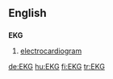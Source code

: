 ==English==

==={{initialism}}===
'''EKG'''

# {{cardiology}} [[electrocardiogram]]

[[de:EKG]]
[[hu:EKG]]
[[fi:EKG]]
[[tr:EKG]]